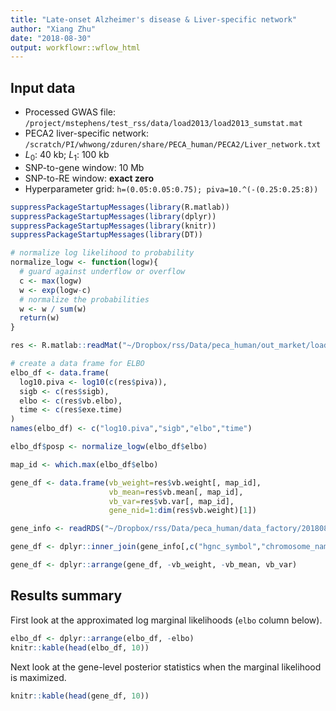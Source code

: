 ```yaml
---
title: "Late-onset Alzheimer's disease & Liver-specific network"
author: "Xiang Zhu"
date: "2018-08-30"
output: workflowr::wflow_html
---
```


## Input data

- Processed GWAS file: `/project/mstephens/test_rss/data/load2013/load2013_sumstat.mat`
- PECA2 liver-specific network: `/scratch/PI/whwong/zduren/share/PECA_human/PECA2/Liver_network.txt`
- $L_0$: 40 kb; $L_1$: 100 kb
- SNP-to-gene window: 10 Mb
- SNP-to-RE window: **exact zero**
- Hyperparameter grid: `h=(0.05:0.05:0.75); piva=10.^(-(0.25:0.25:8))`

```r
suppressPackageStartupMessages(library(R.matlab))
suppressPackageStartupMessages(library(dplyr))
suppressPackageStartupMessages(library(knitr))
suppressPackageStartupMessages(library(DT))

# normalize log likelihood to probability
normalize_logw <- function(logw){
  # guard against underflow or overflow
  c <- max(logw)
  w <- exp(logw-c)
  # normalize the probabilities
  w <- w / sum(w)
  return(w)
}
```

```r
res <- R.matlab::readMat("~/Dropbox/rss/Data/peca_human/out_market/load2013_liver_out.mat")

# create a data frame for ELBO
elbo_df <- data.frame(
  log10.piva <- log10(c(res$piva)),
  sigb <- c(res$sigb),
  elbo <- c(res$vb.elbo),
  time <- c(res$exe.time)
)
names(elbo_df) <- c("log10.piva","sigb","elbo","time")

elbo_df$posp <- normalize_logw(elbo_df$elbo)
```

```r
map_id <- which.max(elbo_df$elbo)

gene_df <- data.frame(vb_weight=res$vb.weight[, map_id],
                      vb_mean=res$vb.mean[, map_id],
                      vb_var=res$vb.var[, map_id],
                      gene_nid=1:dim(res$vb.weight)[1])

gene_info <- readRDS("~/Dropbox/rss/Data/peca_human/data_factory/20180820/Homo_sapiens_GRCh37_gene_info.rds")

gene_df <- dplyr::inner_join(gene_info[,c("hgnc_symbol","chromosome_name","start_position","end_position","gene_nid")], gene_df, by="gene_nid")

gene_df <- dplyr::arrange(gene_df, -vb_weight, -vb_mean, vb_var)
```

## Results summary

First look at the approximated log marginal likelihoods (`elbo` column below).

```r
elbo_df <- dplyr::arrange(elbo_df, -elbo)
knitr::kable(head(elbo_df, 10))
```

Next look at the gene-level posterior statistics when the marginal likelihood is maximized.

```r
knitr::kable(head(gene_df, 10))
```
